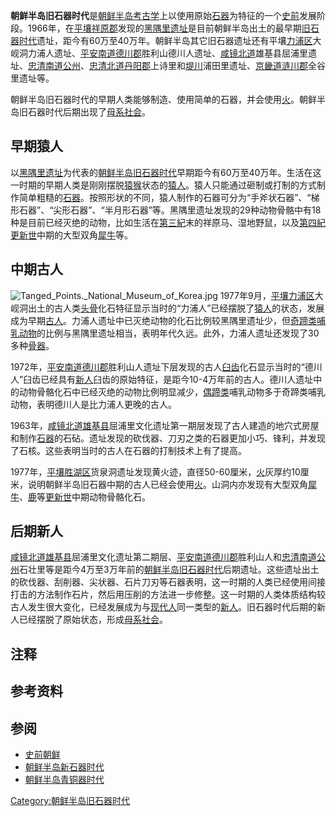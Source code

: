 {{multiple image
 | align = right
 | image1 = Upper Paleolithic leaf nucleus. Seokjangni. Korea.jpg
 | width1 = 180
 | alt1 =  
 | link1 =  
 | caption1 = 韩国境内发现的旧石器时代石核
 | image2 = Upper paleolithic Homo sapiens. Ryonggok 1 skull. North Korea.jpg
 | width2 = 178
 | alt2 =  
 | link2 = 
 | caption2  =朝鲜境内发现的旧石器时代人类[[头骨|头骨]]
 | footer = 
}}
{{朝鲜历史|隐藏=0}}
'''朝鲜半岛旧石器时代'''是[[朝鲜半岛|朝鲜半岛]][[考古学|考古学]]上以使用原始[[石器|石器]]为特征的一个[[史前朝鲜|史前]]发展阶段{{R|Da}}。1966年，在[[平壤|平壤]][[祥原郡|祥原郡]]发现的[[黑隅里遗址|黑隅里遗址]]是目前朝鲜半岛出土的最早期[[旧石器时代|旧石器时代]]遗址，距今有60万至40万年{{noteTag|朝鲜亦有观点认为黑隅里遗址是距今100万年前的旧石器遗址{{r|wr}}。}}。朝鲜半岛其它旧石器遗址还有平壤[[力浦区|力浦区]]大岘洞力浦人遗址、[[平安南道|平安南道]][[德川市|德川郡]]胜利山德川人遗址、[[咸镜北道|咸镜北道]]雄基县屈浦里遗址、[[忠清南道|忠清南道]][[公州|公州]]{{link-ko|石壮里遗址|공주 석장리 유적}}、[[忠清北道|忠清北道]][[丹阳郡|丹阳郡]]上诗里和[[堤川市|堤川]]浦田里遗址、[[京畿道|京畿道]][[涟川郡|涟川郡]]全谷里遗址等{{r|简史|杨雨蕾|金成杰|page1=1-15|page2=10}}。

朝鲜半岛旧石器时代的早期人类能够制造、使用简单的石器，并会使用[[火|火]]{{r|金成杰}}。朝鲜半岛旧石器时代后期出现了[[母系社会|母系社会]]{{r|简史|page=7-9}}。

==早期猿人==
以[[黑隅里遗址|黑隅里遗址]]为代表的[[朝鲜半岛|朝鲜半岛]][[旧石器时代|旧石器时代]]早期距今有60万至40万年。生活在这一时期的早期人类是刚刚摆脱[[猿|猿猴]]状态的[[猿人|猿人]]。猿人只能通过砸制或打制的方式制作简单粗糙的[[石器|石器]]。按照形状的不同，猿人制作的石器可分为“手斧状石器”、“梯形石器”、“尖形石器”、“半月形石器”等。黑隅里遗址发现的29种动物骨骼中有18种是目前已经灭绝的动物，比如生活在[[第三紀|第三紀]]末的祥原马、湿地野鼠，以及[[第四紀|第四紀]][[更新世|更新世]]中期的大型双角[[犀牛|犀牛]]等。{{r|简史|杨雨蕾|金成杰|page1=1-3|page2=10}}

==中期古人==
[[File:Tanged_Points._National_Museum_of_Korea.jpg|thumb]]
1977年9月，[[平壤|平壤]][[力浦区|力浦区]]大岘洞出土的古人类[[头骨|头骨]]化石特征显示当时的“力浦人”已经摆脱了[[猿人|猿人]]的状态，发展成为早期[[智人|古人]]。力浦人遗址中已灭绝动物的化石比例较黑隅里遗址少，但[[奇蹄目|奇蹄类]][[哺乳动物|哺乳动物]]的比例与黑隅里遗址相当，表明年代久远。此外，力浦人遗址还发现了30多种[[骨器|骨器]]。{{r|简史|金成杰|page=4-5}}

1972年，[[平安南道|平安南道]][[德川市|德川郡]]胜利山人遗址下层发现的古人[[臼齿|臼齿]]化石显示当时的“德川人”臼齿已经具有[[智人|新人]]臼齿的原始特征，是距今10-4万年前的古人。德川人遗址中的动物骨骼化石中已经灭绝的动物比例明显减少，[[偶蹄目|偶蹄类]]哺乳动物多于奇蹄类哺乳动物，表明德川人是比力浦人更晚的古人。{{r|简史|金成杰|page=5}}

1963年，[[咸镜北道|咸镜北道]][[羅先特別市|雄基县]]屈浦里文化遗址第一期层发现了古人建造的地穴式房屋和制作[[石器|石器]]的石砧。遗址发现的砍伐器、刀刃之类的石器更加小巧、锋利，并发现了石核。这些表明当时的古人在石器的打制技术上有了提高。{{r|简史|杨雨蕾|金成杰|page1=5-7|page2=10}}

1977年，[[平壤|平壤]][[胜湖区域|胜湖区]]货泉洞遗址发现黄火迹，直径50-60厘米，[[火|火]]灰厚约10厘米，说明朝鲜半岛旧石器中期的古人已经会使用[[火|火]]。山洞内亦发现有大型双角[[犀牛|犀牛]]、[[鹿|鹿]]等[[更新世|更新世]]中期动物骨骼化石。{{r|金成杰}}

==后期新人==
[[咸镜北道|咸镜北道]][[羅先特別市|雄基县]]屈浦里文化遗址第二期层、[[平安南道|平安南道]][[德川市|德川郡]]胜利山人和[[忠清南道|忠清南道]][[公州|公州]]石壮里等是距今4万至3万年前的[[朝鲜半岛|朝鲜半岛]][[旧石器时代|旧石器时代]]后期遗址。这些遗址出土的砍伐器、刮削器、尖状器、石片刀刃等石器表明，这一时期的人类已经使用间接打击的方法制作石片，然后用压削的方法进一步修整。这一时期的人类体质结构较古人发生很大变化，已经发展成为与[[现代人|现代人]]同一类型的[[智人|新人]]。旧石器时代后期的新人已经摆脱了原始状态，形成[[母系社会|母系社会]]。{{r|简史|杨雨蕾|金成杰|page1=7-9|page2=10}}

==注释==
{{noteFoot}}

==参考资料==
{{Reflist|refs=
<ref name=Da>{{cite book|last1=Christian|first1=David|title=Big History: Between Nothing and Everything|date=2014|publisher=McGraw Hill Education|location=New York|page=93|accessdate=}}</ref> 
<ref name="简史">{{cite book |author=朴真奭 |coauthors=姜孟山 朴文一 金光洙 高敬洙 |title=《朝鲜简史》 |year=1997年 |publisher=延边大学出版社 |location=延吉 |isbn=7-5634-0990-4  }}</ref>
<ref name="杨雨蕾">{{cite book |author=杨雨蕾等编著 |coauthors= |title=《韩国的历史与文化》 |year=2011年6月|publisher=中山大学出版社 |location=广州 |isbn=978-7-306-03899-9}}</ref>
<ref name="金成杰">{{cite journal |title= 朝鲜旧石器时代主要遗址和遗物 |author= 金成杰 | coauthors = |journal=《黑龙江史志》 |date=2013年19期}}</ref>
<ref name=wr>{{cite web |url=http://www.uriminzokkiri.com/index.php?lang=chn&ftype=news&no=1409&pagenum=57 |title=朝鲜民族发祥地平壤 |publisher=《由我们民族自己》 |accessdate=2019-05-02 |archiveurl=https://web.archive.org/web/20190502081931/http://www.uriminzokkiri.com/index.php?lang=chn&ftype=news&no=1409&pagenum=57 |archivedate=2019-05-02}}</ref>
}}

==参阅==
{{Portal|朝鲜半岛|考古学}}
{{commonscat|Paleolithic in Korea}}
* [[史前朝鲜|史前朝鲜]]
* [[朝鲜半岛新石器时代|朝鲜半岛新石器时代]]
* [[朝鲜半岛青铜器时代|朝鲜半岛青铜器时代]]




[[Category:朝鲜半岛旧石器时代|Category:朝鲜半岛旧石器时代]]